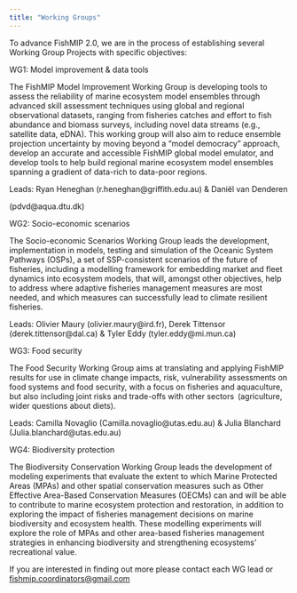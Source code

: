```yaml
---
title: "Working Groups"
---
```


To advance FishMIP 2.0, we are in the process of establishing several Working Group Projects with specific objectives:

WG1: Model improvement & data tools 

The FishMIP Model Improvement Working Group is developing tools to assess the reliability of marine ecosystem model ensembles through advanced skill assessment techniques using global and regional observational datasets, ranging from fisheries catches and effort to fish abundance and biomass surveys, including novel data streams (e.g., satellite data, eDNA). This working group will also aim to reduce ensemble projection uncertainty by moving beyond a “model democracy” approach, develop an accurate and accessible FishMIP global model emulator, and develop tools to help build regional marine ecosystem model ensembles spanning a gradient of data-rich to data-poor regions. 

 

Leads: Ryan Heneghan (r.heneghan@griffith.edu.au) & Daniël van Denderen 

(pdvd@aqua.dtu.dk) 

 

WG2: Socio-economic scenarios 

The Socio-economic Scenarios Working Group leads the development, implementation in models, testing and simulation of the Oceanic System Pathways (OSPs), a set of SSP-consistent scenarios of the future of fisheries, including a modelling framework for embedding market and fleet dynamics into ecosystem models, that will, amongst other objectives, help to address where adaptive fisheries management measures are most needed, and which measures can successfully lead to climate resilient fisheries. 

 

Leads: Olivier Maury (olivier.maury@ird.fr), Derek Tittensor (derek.tittensor@dal.ca) & Tyler Eddy (tyler.eddy@mi.mun.ca) 

 

WG3: Food security 

The Food Security Working Group aims at translating and applying FishMIP results for use in climate change impacts, risk, vulnerability assessments on food systems and food security, with a focus on fisheries and aquaculture, but also including joint risks and trade-offs with other sectors  (agriculture, wider questions about diets). 

 

Leads: Camilla Novaglio (Camilla.novaglio@utas.edu.au) & Julia Blanchard (Julia.blanchard@utas.edu.au) 


WG4: Biodiversity protection 

The Biodiversity Conservation Working Group leads the development of modeling experiments that evaluate the extent to which Marine Protected Areas (MPAs) and other spatial conservation measures such as Other Effective Area-Based Conservation Measures (OECMs) can and will be able to contribute to marine ecosystem protection and restoration, in addition to exploring the impact of fisheries management decisions on marine biodiversity and ecosystem health. These modelling experiments will explore the role of MPAs and other area-based fisheries management strategies in enhancing biodiversity and strengthening ecosystems’ recreational value.  


If you are interested in finding out more please contact each WG lead or [fishmip.coordinators\@gmail.com](mailto:fishmip.coordinators@gmail.com){.email-link}
